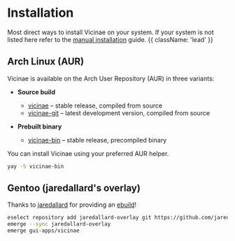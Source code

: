 # Installation

Most direct ways to install Vicinae on your system. If your system is not listed here refer to the [manual installation](/manual-install) guide. {{ className: 'lead' }}

## Arch Linux (AUR)

Vicinae is available on the Arch User Repository (AUR) in three variants:

- **Source build**  
  - [vicinae](https://aur.archlinux.org/packages/vicinae) – stable release, compiled from source  
  - [vicinae-git](https://aur.archlinux.org/packages/vicinae-git) – latest development version, compiled from source  

- **Prebuilt binary**  
  - [vicinae-bin](https://aur.archlinux.org/packages/vicinae-bin) – stable release, precompiled binary  

You can install Vicinae using your preferred AUR helper.

```bash
yay -S vicinae-bin
```

## Gentoo (jaredallard's overlay)

Thanks to [jaredallard](https://github.com/jaredallard) for providing an [ebuild](https://github.com/jaredallard/overlay/tree/main/gui-apps/vicinae)!

```bash
eselect repository add jaredallard-overlay git https://github.com/jaredallard/overlay.git
emerge --sync jaredallard-overlay
emerge gui-apps/vicinae
```
